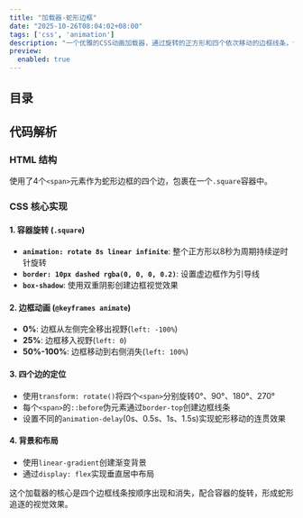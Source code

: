 ```yaml
---
title: "加载器-蛇形边框"
date: "2025-10-26T08:04:02+08:00"
tags: ['css', 'animation']
description: "一个优雅的CSS动画加载器，通过旋转的正方形和四个依次移动的边框线条，创造出如同蛇形追逐的视觉效果。使用纯CSS实现，无需任何JavaScript。"
preview:
  enabled: true
---
```


## 目录

## 代码解析

### HTML 结构

使用了4个`<span>`元素作为蛇形边框的四个边，包裹在一个`.square`容器中。

### CSS 核心实现

#### 1. 容器旋转 (`.square`)

- **`animation: rotate 8s linear infinite`**: 整个正方形以8秒为周期持续逆时针旋转
- **`border: 10px dashed rgba(0, 0, 0, 0.2)`**: 设置虚边框作为引导线
- **`box-shadow`**: 使用双重阴影创建边框视觉效果

#### 2. 边框动画 (`@keyframes animate`)

- **0%**: 边框从左侧完全移出视野(`left: -100%`)
- **25%**: 边框移入视野(`left: 0`)
- **50%-100%**: 边框移动到右侧消失(`left: 100%`)

#### 3. 四个边的定位

- 使用`transform: rotate()`将四个`<span>`分别旋转0°、90°、180°、270°
- 每个`<span>`的`::before`伪元素通过`border-top`创建边框线条
- 设置不同的`animation-delay`(0s、0.5s、1s、1.5s)实现蛇形移动的连贯效果

#### 4. 背景和布局

- 使用`linear-gradient`创建渐变背景
- 通过`display: flex`实现垂直居中布局

这个加载器的核心是四个边框线条按顺序出现和消失，配合容器的旋转，形成蛇形追逐的视觉效果。


<CodeViewer postId="loader-snake-border" />